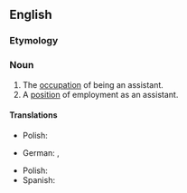 ==English==

===Etymology===
{{suffix|en|assistant|ship}}

===Noun===
{{en-noun|~}}

# The [[occupation]] of being an assistant.
# A [[position]] of employment as an assistant.

====Translations====
{{trans-top|occupation of being an assistant}}
{{trans-mid}}
* Polish: {{t|pl|asystentura|f}}
{{trans-bottom}}

{{trans-top|position of employment as an assistant}}
* German: {{t|de|Hilfstätigkeit|f}}, {{t+|de|Assistentenstelle|f}}
{{trans-mid}}
* Polish: {{t|pl|asystentura|f}}
* Spanish: {{t+|es|ayudantía|f}}
{{trans-bottom}}